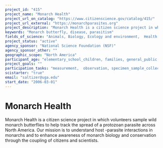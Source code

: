 ```yaml
---
project_id: "415"
project_name: "Monarch Health"
project_url_on_catalog: "https://www.citizenscience.gov/catalog/415/"
project_url_external: "https://monarchparasites.org"
project_description: "Monarch Health is a citizen science project in which volunteers sample wild monarch butterflies to help track the spread of a protozoan parasite across North America.  Our mission is to understand host -parasite interactions in monarchs and to enhance awareness of monarch biology and conservation through the coupling of citizens and scientists."
keywords: "Monarch butterfly, disease, parasitism"
fields_of_science: "Animals, Biology, Ecology and environment,  Health and medicine,  Nature and outdoors, Pollinators/insects"
project_status: "active"
agency_sponsor: "National Science Foundation (NSF)"
agency_sponsor_other: ""
geographic_scope: "North America"
participant_age: "elementary_school_children, families, general_public, middle_school_children, teens"
project_goals: ""
participation_tasks: "measurement,  observation, specimen_sample_collection"
scistarter: "true"
email: "saltizer@uga.edu"
start_date: "2006-03-01"
---
```


# Monarch Health

Monarch Health is a citizen science project in which volunteers sample wild monarch butterflies to help track the spread of a protozoan parasite across North America.  Our mission is to understand host -parasite interactions in monarchs and to enhance awareness of monarch biology and conservation through the coupling of citizens and scientists.
